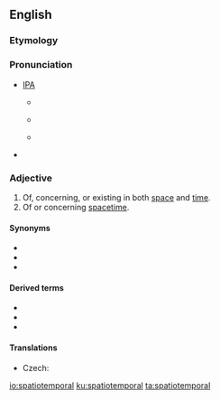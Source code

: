 ==English==

===Etymology===
{{prefix|en|spatio|temporal}}

===Pronunciation===
* [[w:IPA chart for English|IPA]]
** {{a|AusE}} {{IPAchar|/ˈspæɪ.ʃiː.əʉˌtem.pə.rəl/}}
** {{a|RP}} {{IPAchar|/ˈspeɪ.ʃiː.əuˌtem.pə.rəl/}}
** {{a|GenAm}} {{IPAchar|/ˈspeɪ.ʃiː.oʊˌtɛm.pə.rəl/}}
* {{enPR|'spā-shē-ō'tĕm-pə-rəl}}
<!--
*{{rhymes|ɛmpərəl}}
-->

===Adjective===
{{en-adj}}

# Of, concerning, or existing in both [[space]] and [[time]].
# Of or concerning [[spacetime]].

====Synonyms====
* {{l|en|geotemporal}}
* {{l|en|temporospatial}}
* {{l|en|chronospatial}}

====Derived terms====
* {{l|en|spatiotemporal continuity}}
* {{l|en|spatiotemporal database}}
* {{l|en|spatiotemporal gene expression}}

====Translations====
{{trans-top|of or concerning space and time}}
{{trans-mid}}
{{trans-bottom}}

{{trans-top|of or concerning spacetime}}
* Czech: {{t+|cs|časoprostorový|m}}
{{trans-mid}}
{{trans-bottom}}

[[io:spatiotemporal]]
[[ku:spatiotemporal]]
[[ta:spatiotemporal]]